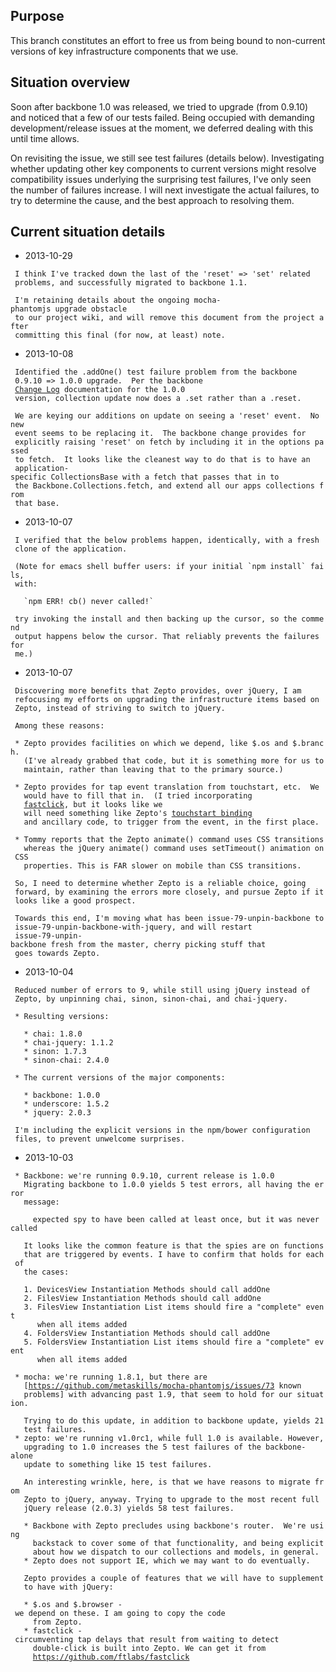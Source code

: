 == Purpose ==
This branch constitutes an effort to free us from being bound to non-current versions of key infrastructure components that we use.

== Situation overview ==
Soon after backbone 1.0 was released, we tried to upgrade (from 0.9.10) and noticed that a few of our tests failed. Being occupied with demanding development/release issues at the moment, we deferred dealing with this until time allows.

On revisiting the issue, we still see test failures (details below). Investigating whether updating other key components to current versions might resolve compatibility issues underlying the surprising test failures, I've only seen the number of failures increase.  I will next investigate the actual failures, to try to determine the cause, and the best approach to resolving them.

== Current situation details ==

* 2013-10-29

  I think I've tracked down the last of the 'reset' => 'set' related
  problems, and successfully migrated to backbone 1.1.

  I'm retaining details about the ongoing mocha-phantomjs upgrade obstacle
  to our project wiki, and will remove this document from the project after
  committing this final (for now, at least) note.

* 2013-10-08

  Identified the .addOne() test failure problem from the backbone
  0.9.10 => 1.0.0 upgrade.  Per the backbone
  [http://backbonejs.org/#changelog Change Log] documentation for the 1.0.0
  version, collection update now does a .set rather than a .reset.

  We are keying our additions on update on seeing a 'reset' event.  No new
  event seems to be replacing it.  The backbone change provides for
  explicitly raising 'reset' on fetch by including it in the options passed
  to fetch.  It looks like the cleanest way to do that is to have an
  application-specific CollectionsBase with a fetch that passes that in to
  the Backbone.Collections.fetch, and extend all our apps collections from
  that base.

* 2013-10-07

  I verified that the below problems happen, identically, with a fresh
  clone of the application.

  (Note for emacs shell buffer users: if your initial `npm install` fails,
  with:

    `npm ERR! cb() never called!`

  try invoking the install and then backing up the cursor, so the commend
  output happens below the cursor. That reliably prevents the failures for
  me.)

* 2013-10-07

  Discovering more benefits that Zepto provides, over jQuery, I am
  refocusing my efforts on upgrading the infrastructure items based on
  Zepto, instead of striving to switch to jQuery.

  Among these reasons:

  * Zepto provides facilities on which we depend, like $.os and $.branch.
    (I've already grabbed that code, but it is something more for us to
    maintain, rather than leaving that to the primary source.)

  * Zepto provides for tap event translation from touchstart, etc.  We
    would have to fill that in.  (I tried incorporating
    [https://github.com/ftlabs/fastclick fastclick], but it looks like we
    will need something like Zepto's [https://github.com/madrobby/zepto/blob/c81da65302ede8efb4c2ca1549bcb38891b873b9/src/touch.js#L59 touchstart binding]
    and ancillary code, to trigger from the event, in the first place.

  * Tommy reports that the Zepto animate() command uses CSS transitions
    whereas the jQuery animate() command uses setTimeout() animation on CSS
    properties. This is FAR slower on mobile than CSS transitions.

  So, I need to determine whether Zepto is a reliable choice, going
  forward, by examining the errors more closely, and pursue Zepto if it
  looks like a good prospect.

  Towards this end, I'm moving what has been issue-79-unpin-backbone to
  issue-79-unpin-backbone-with-jquery, and will restart
  issue-79-unpin-backbone fresh from the master, cherry picking stuff that
  goes towards Zepto.

* 2013-10-04

  Reduced number of errors to 9, while still using jQuery instead of
  Zepto, by unpinning chai, sinon, sinon-chai, and chai-jquery. 

  * Resulting versions:

    * chai: 1.8.0
    * chai-jquery: 1.1.2
    * sinon: 1.7.3
    * sinon-chai: 2.4.0

  * The current versions of the major components:

    * backbone: 1.0.0
    * underscore: 1.5.2
    * jquery: 2.0.3

  I'm including the explicit versions in the npm/bower configuration
  files, to prevent unwelcome surprises.

* 2013-10-03

  * Backbone: we're running 0.9.10, current release is 1.0.0
    Migrating backbone to 1.0.0 yields 5 test errors, all having the error
    message:

      expected spy to have been called at least once, but it was never called

    It looks like the common feature is that the spies are on functions
    that are triggered by events. I have to confirm that holds for each of
    the cases:

    1. DevicesView Instantiation Methods should call addOne
    2. FilesView Instantiation Methods should call addOne
    3. FilesView Instantiation List items should fire a "complete" event
       when all items added
    4. FoldersView Instantiation Methods should call addOne
    5. FoldersView Instantiation List items should fire a "complete" event  
       when all items added

  * mocha: we're running 1.8.1, but there are  
    [https://github.com/metaskills/mocha-phantomjs/issues/73 known
    problems] with advancing past 1.9, that seem to hold for our situation.

    Trying to do this update, in addition to backbone update, yields 21
    test failures.
  * zepto: we're running v1.0rc1, while full 1.0 is available. However,
    upgrading to 1.0 increases the 5 test failures of the backbone-alone
    update to something like 15 test failures.

    An interesting wrinkle, here, is that we have reasons to migrate from
    Zepto to jQuery, anyway. Trying to upgrade to the most recent full
    jQuery release (2.0.3) yields 58 test failures.

    * Backbone with Zepto precludes using backbone's router.  We're using
      backstack to cover some of that functionality, and being explicit
      about how we dispatch to our collections and models, in general.
    * Zepto does not support IE, which we may want to do eventually.

    Zepto provides a couple of features that we will have to supplement
    to have with jQuery:

    * $.os and $.browser - we depend on these. I am going to copy the code
      from Zepto.
    * fastclick - circumventing tap delays that result from waiting to detect
      double-click is built into Zepto. We can get it from
      https://github.com/ftlabs/fastclick

